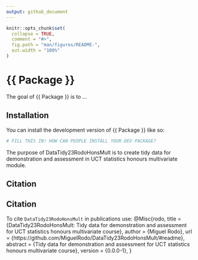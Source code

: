 ```yaml
---
output: github_document
---
```


<!-- README.md is generated from README.Rmd. Please edit that file -->

```r
knitr::opts_chunk$set(
  collapse = TRUE,
  comment = "#>",
  fig.path = "man/figures/README-",
  out.width = "100%"
)
```

# {{ Package }}

<!-- badges: start -->
<!-- badges: end -->

The goal of {{ Package }} is to ...

## Installation

You can install the development version of {{ Package }} like so:

``` r
# FILL THIS IN! HOW CAN PEOPLE INSTALL YOUR DEV PACKAGE?
```
The purpose of DataTidy23RodoHonsMult is to create tidy data for demonstration and assessment in UCT statistics honours multivariate module.


## Citation


## Citation

To cite `DataTidy23RodoHonsMult` in publications use:
@Misc{rodo,
  title = {DataTidy23RodoHonsMult: Tidy data for demonstration and assessment for UCT statistics honours multivariate course},
  author = {Miguel Rodo},
  url = {https://github.com/MiguelRodo/DataTidy23RodoHonsMult/#readme},
  abstract = {Tidy data for demonstration and assessment for UCT statistics honours multivariate course},
  version = {0.0.0-1},
}
